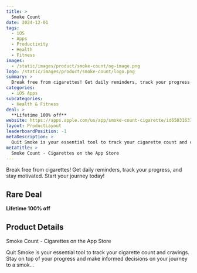 ```yaml
---
title: >
  Smoke Count
date: 2024-12-01
tags:
  - iOS
  - Apps
  - Productivity
  - Health
  - Fitness
images:
  - /static/images/product/smoke-count/og-image.png
logo: /static/images/product/smoke-count/logo.png
summary: >
  Break free from cigarettes! Get daily reminders, track your progress, and stay motivated. Start your journey today!
categories:
  - iOS Apps
subcategories:
  - Health & Fitness
deal: >
  **Lifetime 100% off**
website: https://apps.apple.com/us/app/smoke-count-cigarette/id6503163176
layout: ProductLayout
leaderboardPosition: -1
metaDescription: >
  Quit Smoke is your essential tool to track your cigarette count and cravings. Stay on top of your progress and make informed decisions on your journey to a smok…
metaTitle: >
  ‎Smoke Count - Cigarettes on the App Store
---
```

Break free from cigarettes! Get daily reminders, track your progress, and stay motivated. Start your journey today!

## Rare Deal

**Lifetime 100% off**

## Product Details

‎Smoke Count - Cigarettes on the App Store

Quit Smoke is your essential tool to track your cigarette count and cravings. Stay on top of your progress and make informed decisions on your journey to a smok…
